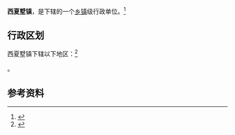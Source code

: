 {{中国乡级行政区|32/04/11/105/000}}

'''西夏墅镇'''，是{{PRC admin/fullname|32/04/11/105/000|3}}下辖的一个[[乡镇|乡镇]]级行政单位。<ref>{{PRC admin/ref sgc|{{PRC admin/parent|32/04/11/105/000}}}}</ref>

== 行政区划 ==

西夏墅镇下辖以下地区：<ref>{{PRC admin/ref sgc|32/04/11/105/000}}</ref>

{{PRC admin/children|32/04/11/105/000}}。

== 参考资料 ==

{{reflist}}

{{行政区划小作品}}
{{PRC admin/navcat|32/04/11/105/000}}